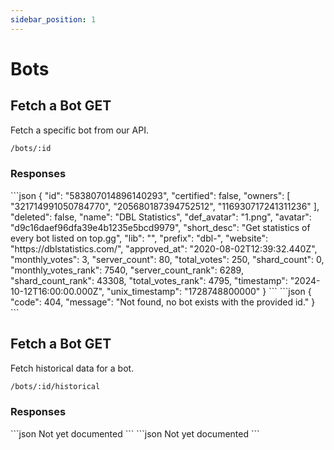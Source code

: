 ```yaml
---
sidebar_position: 1
---
```




# Bots

## Fetch a Bot <Highlight color="#25c2a0">GET</Highlight>

Fetch a specific bot from our API.

```markdown
/bots/:id
```



### Responses

<Tabs>
  <TabItem value="200" label="200" default>
    ```json
    {
      "id": "583807014896140293",
      "certified": false,
      "owners": [
        "321714991050784770",
        "205680187394752512",
        "116930717241311236"
      ],
      "deleted": false,
      "name": "DBL Statistics",
      "def_avatar": "1.png",
      "avatar": "d9c16daef96dfa39e4b1235e5bcd9979",
      "short_desc": "Get statistics of every bot listed on top.gg",
      "lib": "",
      "prefix": "dbl-",
      "website": "https://dblstatistics.com/",
      "approved_at": "2020-08-02T12:39:32.440Z",
      "monthly_votes": 3,
      "server_count": 80,
      "total_votes": 250,
      "shard_count": 0,
      "monthly_votes_rank": 7540,
      "server_count_rank": 6289,
      "shard_count_rank": 43308,
      "total_votes_rank": 4795,
      "timestamp": "2024-10-12T16:00:00.000Z",
      "unix_timestamp": "1728748800000"
    }
    ```
  </TabItem>
  <TabItem value="404" label="404">
    ```json
    {
      "code": 404,
      "message": "Not found, no bot exists with the provided id."
    }
    ```
  </TabItem>
</Tabs>



## Fetch a Bot <Highlight color="#25c2a0">GET</Highlight>

Fetch historical data for a bot.

```markdown
/bots/:id/historical
```

### Responses
<Tabs>
  <TabItem value="200" label="200" default>
    ```json
    Not yet documented
    ```
  </TabItem>
  <TabItem value="404" label="404">
    ```json
    Not yet documented
    ```
  </TabItem>
</Tabs>
